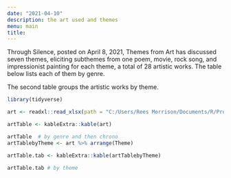 ```yaml
---
date: "2021-04-10"
description: the art used and themes
menu: main
title: 
---
```


Through Silence, posted on April 8, 2021, Themes from Art has discussed seven themes, eliciting subthemes from one poem, movie, rock song, and impressionist painting for each theme, a total of 28 artistic works.  The table below lists each of them by genre.

The second table groups the artistic works by theme.

```r

library(tidyverse)

```


```r

art <- readxl::read_xlsx(path = "C:/Users/Rees Morrison/Documents/R/Projects/CLIENTS/Themes/Art and Artists.xlsx")

artTable <- kableExtra::kable(art)

artTable  # by genre and then chrono
artTablebyTheme <- art %>% arrange(Theme)

artTable.tab <- kableExtra::kable(artTablebyTheme)

artTable.tab # by theme

```

